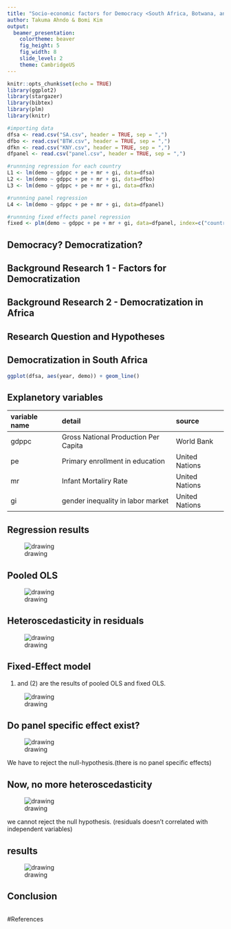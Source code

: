 ```yaml
---
title: "Socio-economic factors for Democracy <South Africa, Botwana, and Kenya compared>"
author: Takuma Ahndo & Bomi Kim
output:
  beamer_presentation:
    colortheme: beaver
    fig_height: 5
    fig_width: 8
    slide_level: 2
    theme: CambridgeUS
---
```


```r
knitr::opts_chunk$set(echo = TRUE)
library(ggplot2)
library(stargazer)
library(bibtex)
library(plm)
library(knitr)
```


```r
#importing data
dfsa <- read.csv("SA.csv", header = TRUE, sep = ",")
dfbo <- read.csv("BTW.csv", header = TRUE, sep = ",")
dfkn <- read.csv("KNY.csv", header = TRUE, sep = ",")
dfpanel <- read.csv("panel.csv", header = TRUE, sep = ",")

#runnning regression for each country
L1 <- lm(demo ~ gdppc + pe + mr + gi, data=dfsa)
L2 <- lm(demo ~ gdppc + pe + mr + gi, data=dfbo)
L3 <- lm(demo ~ gdppc + pe + mr + gi, data=dfkn)

#runnning panel regression
L4 <- lm(demo ~ gdppc + pe + mr + gi, data=dfpanel)

#runnning fixed effects panel regression
fixed <- plm(demo ~ gdppc + pe + mr + gi, data=dfpanel, index=c("country", "year"), model="within")

```
## Democracy? Democratization?  

## Background Research 1 - Factors for Democratization 

## Background Research 2 - Democratization in Africa

## Research Question and Hypotheses



## Democratization in South Africa
```r
ggplot(dfsa, aes(year, demo)) + geom_line()
```

## Explanetory variables
|variable name|detail|source|
|:-----|:-----|:------|
|gdppc|Gross National Production Per Capita|World Bank|
|pe|Primary enrollment in education|United Nations|
|mr|Infant Mortaliry Rate|United Nations|
|gi|gender inequality in labor market|United Nations|

## Regression results 

![drawing](figures/regressionresults.png)

## Pooled OLS
![drawing](figures/panelresults.png)

## Heteroscedasticity in residuals

![drawing](figures/residvsfitted.png)

## Fixed-Effect model
(1) and (2) are the results of pooled OLS and fixed OLS. 

![drawing](figures/pooledandfixed.png)


## Do panel specific effect exist?
![drawing](figures/panelspecificexist.png)

We have to reject the null-hypothesis.(there is no panel specific effects)

## Now, no more heteroscedasticity
![drawing](figures/bptest.png)

we cannot reject the null hypothesis. (residuals doesn't correlated with independent variables)

## results

![drawing](figures/results.png)

## Conclusion




```r
```

#References
